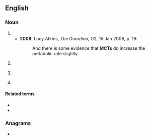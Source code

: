 ==English==

===Noun===
{{en-noun|~}}

# {{initialism of|medium-chain triglyceride|lang=en}}
#* '''2008''', Lucy Atkins, ''The Guardian'', G2, 15 Jan 2008, p. 19:
#*: And there is some evidence that '''MCTs''' do increase the metabolic rate slightly.
# {{lb|en|aviation|travel}} {{initialism of|minimum connecting time|lang=en}}
# {{lb|en|uncountable}} {{initialism of|monocrotaline|lang=en}}
# {{lb|en|automotive}} {{initialism of|lang=en|multi-clutch transmission}}

====Related terms====
{{sense|automotive}}
* {{l|en|DCT|gloss=dual clutch transmission}}
* {{l|en|CVT|gloss=continuously variable transmission}}

===Anagrams===
* {{anagrams|en|a=cmt|CMT|CTM|MTC|TCM|cmt|cmt.}}